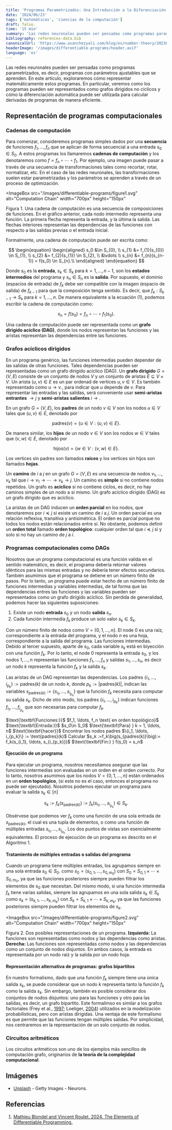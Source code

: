 ```yaml
---
title: 'Programas Parametrizados: Una Introducción a la Diferenciación Automática'
date: '2024/06/23'
tags: ['matemáticas', 'ciencias de la computación']
draft: false.
time: '15 min'
summary: 'Las redes neuronales pueden ser pensadas como programas parametrizados: programas con parámetros por aprender. En este artículo, exploraremos cómo representar los programas parametrizados matemáticamente. En particular, veremos como los programas pueden ser representados como grafos de computación y como la diferenciación automática puede ser utilizada para calcular derivadas de programas de manera eficiente.'
bibliography: references-data.bib
canonicalUrl: 'https://www.asanchezyali.com/blog/es/number-theory/20230108DivisionAlgorithm/'
headerImage: '/images/differentiable-programs/header.avif'
language: 'es'
---
```


Las redes neuronales pueden ser pensadas como programas parametrizados, es decir, programas con parámetros ajustables
que se aprenden. En este
artículo, exploraremos cómo representar matemáticamente estos programas. En particular, veremos como los programas pueden ser
representados como grafos dirigidos no cíclicos y cómo la diferenciación automática puede ser utilizada para calcular derivadas
de programas de manera eficiente.

## Representación de programas computacionales

### Cadenas de computación

Para comenzar, consideremos programas simples dados por una **secuencia** de funciones $f_1, \ldots, f_n$ que se aplican
de forma secuencial a una entrada
$s_0 \in S_{0}.$ A estos programas los llamaremos **cadenas de computación** y los denotaremos como $f = f_n \circ \cdots
\circ f_1.$ Por ejemplo, una imagen puede pasar a través de una secuencia de transformaciones tales como recortar,
rotar, normalizar, etc. En el caso de las redes neuronales, las transformaciones suelen estar parametrizadas y los
parámetros se aprenden a través de un proceso de optimización.

<ImageBox
  src="/images/differentiable-programs/figure1.svg"
  alt="Computation Chain"
  width="700px"
  height="150px"
>
  Figura 1. Una cadena de computación es una secuencia de composiciones de funciones. En el gráfico
  anterior, cada nodo intermedio representa una función. La primera flecha representa la entrada, y
  la última la salida. Las flechas interiores representan las dependencias de las funciones con
  respecto a las salidas previas o el entrada inicial.
</ImageBox>

Formalmente, una cadena de computación puede ser escrita como:

$$
\begin{equation}
\begin{aligned}
s_0 &\in S_{0}, \\
s_{1} &= f_{1}(s_{0}) \in S_{1}, \\
s_{2} &= f_{2}(s_{1}) \in S_{2}, \\
&\vdots \\
s_{n} &= f_{n}(s_{n-1}) = f(s_0) \in S_{n}.\\
\end{aligned}
\end{equation}
$$

Donde $s_0$ es la **entrada**, $s_k\in S_k$ para $k = 1, \ldots,
 n-1,$ son los **estados intermedios** del programa y $s_n\in S_n$ es la
**salida**. Por supuesto, el dominio (espacios de entrada) de $f_k$ debe ser compatible con la imagen (espacio de
salida) de $f_{k-1}$ para que la composición tenga sentido. Es decir, que $f_k: S_{k-1} \to S_k$ para $k = 1, \ldots,
 n.$ De manera equivalente a la ecuación (1), podemos escribir la cadena de computación como:

$$
\begin{equation}
s_n = f(s_0) = f_n \circ \cdots \circ f_1(s_0).
\end{equation}
$$

Una cadena de computación puede ser representada como un **grafo dirigido acíclico (DAG)**, donde los nodos representan
las funciones y las aristas representan las dependencias entre las funciones.

### Grafos acíclicos dirigidos

En un programa genérico, las funciones intermedias pueden depender de las salidas de otras funciones. Tales dependencias
pueden ser representadas como un grafo dirigido acíclico (DAG). Un **grafo dirigido** $G = (V, E)$ consiste de un
conjunto de nodos $V$ y un conjunto de aristas $E\subseteq V \times V.$ Un arista $(u, v) \in E$ es un par ordenad de
vertices $u, v\in V$. Es también representado como $u \to v.$, para indicar que $u$ depende de $v.$ Para representar las
entradas y las salidas, será conveniente usar **semi-aristas entrantes** $\to j$ y **semi-aristas salientes** $i \to.$

En un grafo $G = (V, E)$, los **padres** de un nodo $v\in V$ son los nodos $u\in V$ tales que $(u, v)\in E,$ denotado
por

$$
\begin{equation}
\text{padres}(v) = \{u\in V: (u, v)\in E\}.
\end{equation}
$$

De manera similar, los **hijos** de un nodo $v\in V$ son los nodos $w\in V$ tales que $(v, w)\in E,$ denotado por

$$
\begin{equation}
\text{hijos}(v) = \{w\in V: (v, w)\in E\}.
\end{equation}
$$

Los vertices sin padres son llamados **raíces** y los vertices sin hijos son llamados **hojas**.

Un **camino** de $i$ a $j$ en un grafo $G = (V, E)$ es una secuencia de nodos $v_1, \ldots, v_k$ tal que $i \to v_1 \to
\cdots \to v_k \to j.$ Un camino es **simple** si no contiene nodos repetidos. Un grafo es **acíclico** si no contiene
ciclos, es decir, no hay caminos simples de un nodo a sí mismo. Un grafo acíclico dirigido (DAG) es un grafo dirigido
que es acíclico.

La aristas de un DAG inducen un **orden parcial** en los nodos, que denotaremos por $i \preceq j$ si existe un camino de
$i$ a $j.$ Un orden parcial es una relación reflexiva, transitiva y antisimétrica. El orden es parcial porque no todos
los nodos están relacionados entre sí. No obstante, podemos definir un **orden total** llamado **orden topológico**:
cualquier orden tal que $i \preceq j$ si y solo si no hay un camino de $j$ a $i.$

### Programas computacionales como DAGs

Nosotros que un programa computacional es una función valida en el sentido matemático, es decir, el programa debería
retornar valores idénticos para las mismas entradas y no debería tener efectos secundarios. También asumimos que el
programa se detiene en un número finito de pasos. Por lo tanto, un programa puede estar hecho de un número finito de
funciones intermedias y variables intermedias, de tal forma que las dependencias entres las funciones y las variables
pueden ser representados como un grafo dirigido acíclico. Sin perdida de generalidad, podemos hacer las siguientes
suposiciones:

1. Existe un nodo **entrada** $s_0$ y un nodo **salida** $s_n.$
2. Cada función intermedia $f_k$ produce un solo valor $s_k \in S_k.$

Con un número finito de nodos como $V = \{0, 1, \ldots, n\}$. El node $0$ es una raíz, correspondiente a la
entrada del programa, y el nodo $n$ es una hoja, correspondiente a la salida del programa. Las funciones intermedias.
Debido al tercer supuesto, aparte de $s_0$, cada variable $s_k$ está en biyección con una función $f_k.$ Por lo tanto,
el node $0$ representa la entrada $s_0$, y los nodos $1, \ldots, n$ representan las funciones $f_1, \ldots,
f_n$ y salidas $s_1, \ldots, s_n,$ es decir un nodo $k$ representa la función $f_k$ y la salida $s_k.$

Las aristas de un DAG representan las dependencias. Los padres $\{i_1, \ldots, i_{p_k}\} := \text{padres}(k)$ de un nodo
$k,$ donde $p_k:=|\text{padres}(k)|,$ indican las variables $s_{\text{padres}(k)} := \{s_{i_1}, \ldots, s_{i_{p_k}}\}$
que la función $f_k$ necesita para computar su salida $s_k$. Dicho de otro modo, los padres $\{i_1, \ldots, i_{p_k}\}$
indican funciones $f_{i_1}, \ldots, f_{i_{p_k}}$ que son necesarias para computar $f_k.$

<PseudoCode title="Algoritmo 1. Ejecución de un programa">
  <PseudoCodeLine showNumber={false} indent={0}>
    $\text{\textbf{Funciones:}}$ $f_1, \ldots, f_n \text{ en orden topológico}$
  </PseudoCodeLine>
  <PseudoCodeLine showNumber={false} indent={0}>
    $\text{\textbf{Entrada:}}$ $s_0\in S_0$
  </PseudoCodeLine>
  <PseudoCodeLine number={1}>
    $\text{\textbf{Para} } k = 1, \ldots, n$ $\text{\textbf{hacer}}$
  </PseudoCodeLine>
  <PseudoCodeLine number={2} indent={2}>
    <span>Encontrar los nodos padres</span> $\{i_1, \ldots, i_{p_k}\} := \text{padres}(k)$
  </PseudoCodeLine>
  <PseudoCodeLine number={3} indent={2}>
    <span>Calcular</span> $s_k :=f_k\big(s_{padres(k)}\big):= f_k(s_{i_1}, \ldots, s_{i_{p_k}})$
  </PseudoCodeLine>
  <PseudoCodeLine howNumber={false} indent={0}>
    $\text{\textbf{Fin:} } f(s_0) = s_n$
  </PseudoCodeLine>
</PseudoCode>

#### Ejecución de un programa

Para ejecutar un programa, nosotros necesitamos asegurar que las funciones intermedias son evaluadas en un orden en el
orden correcto. Por lo tanto, nosotros asumimos que los nodos $V=\{0, 1, \ldots, n\}$ están ordenados en un **orden
topológico**, (si este no es el caso, entonces el programa no puede ser ejecutado). Nosotros podemos ejecutar un
programa para evaluar la salida $s_k \in [n]$

$$
\begin{equation}
s_k := f_k\big(s_{\text{padres}(k)}\big):=f_k(s_{i_1}, \ldots, s_{i_{p_k}})\in S_k.
\end{equation}
$$

Obsérvese que podemos ver $f_k$ como una función de una sola entrada de $s_{\text{padres}(k)},$ el cual es una tupla de
elementos, o como una función de múltiples entradas $s_{i_1}, \ldots, s_{i_{p_k}}.$ Los dos puntos de vistas son
esencialmente equivalentes. El proceso de ejecución de un programa es descrito en el Algoritmo 1.

#### Tratamiento de múltiples entradas o salidas del programa

Cuando un programa tiene múltiples entradas, los agrupamos siempre en una sola entrada $s_0 \in S_0.$ como $s_0 = (s_{0,
1}, \ldots, s_{0, m_0})$ con $S_0 = S_{0, 1} \times \cdots \times S_{0, m_0},$ ya que las funciones posteriores siempre
pueden filtrar los elementos de $s_0$ que necesitan. Del mismo modo, si una función intermedia $f_k$ tiene varias
salidas, siempre las agrupamos en una sola salida $s_k \in S_k$ como $s_k = (s_{k, 1}, \ldots, s_{k, m_k})$ con $S_k =
S_{k, 1} \times \cdots \times S_{k, m_k},$ ya que las funciones posteriores siempre pueden filtrar los elementos de
$s_k$.

<ImageBox
  src="/images/differentiable-programs/figure2.svg"
  alt="Computation Chain"
  width="700px"
  height="150px"
>
  Figura 2. Dos posibles representaciones de un programa. **Izquierda:** La funciones son
  representadas como nodos y las dependencias como aristas. **Derecha:** Las funciones son
  representadas como nodos y las dependencias como un conjunto de nodos disjuntos. En ambos casos,
  la entrada es representada por un nodo raíz y la salida por un nodo hoja.
</ImageBox>

#### Representación alternativa de programas: grafos bipartitos

En nuestro formalismo, dado que una función $f_k$ siempre tiene una única salida $s_k,$ se puede considerar que un nodo
$k$ representa tanto la función $f_k$ como la salida $s_k.$ Sin embargo, también es posible considerar dos conjuntos de
nodos disjuntos: uno para las funciones y otro para las salidas, es decir, un grafo bipartito. Este formalimso es
similar a los grafos factoriales (Frey et al.,
[1997](chrome-extension://nacjakoppgmdcpemlfnfegmlhipddanj/https://arxiv.org/pdf/2403.14606#cite.0@frey1997factor);
Loeliger,
[2004](chrome-extension://nacjakoppgmdcpemlfnfegmlhipddanj/https://arxiv.org/pdf/2403.14606#cite.0@loeliger2004introduction))
utilizados en la modelización probabilísticas, pero con aristas dirigidas. Una ventaja de este formalismo es que permite
que las funciones tengan múltiples salidas. Por simplicidad, nos centraremos en la representación de un solo conjunto de nodos.

### Circuitos aritméticos

Los circuitos aritméticos son uno de los ejemplos más sencillos de computación grafo, originarios de **la teoría de la
complejidad computacional**.

## Imágenes

- [Unplash](https://unsplash.com/photos/blue-neurons-with-glowing-segments-over-blue-background-neuron-interface-and-computer-science-concept-3d-rendering-copy-space-G1FpRJcLoCw) - Getty Images - Neurons.

## Referencias

1. [Mathieu Blondel and Vincent Roulet. 2024. The Elements of Differentiable Programming.](https://arxiv.org/pdf/2403.14606)

